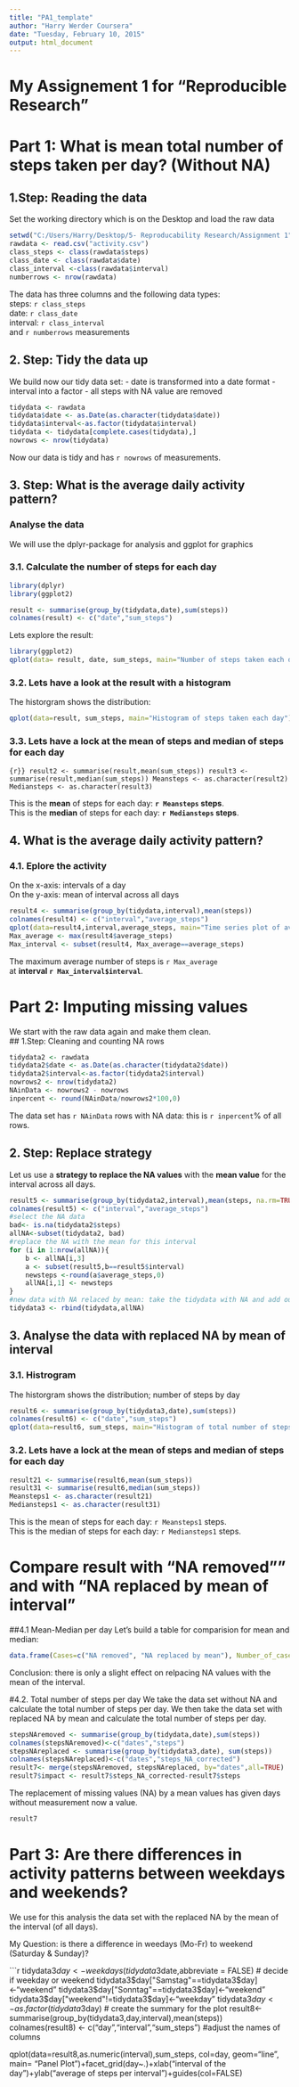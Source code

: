 ```yaml
---
title: "PA1_template"
author: "Harry Werder Coursera"
date: "Tuesday, February 10, 2015"
output: html_document
---
```

# My Assignement 1 for "Reproducible Research"

# Part 1: What is mean total number of steps taken per day? (Without NA)
## 1.Step: Reading the data
Set the working directory which is on the Desktop and load the raw data
```r
setwd("C:/Users/Harry/Desktop/5- Reproducability Research/Assignment 1")
rawdata <- read.csv("activity.csv")
class_steps <- class(rawdata$steps)
class_date <- class(rawdata$date)
class_interval <-class(rawdata$interval)
numberrows <- nrow(rawdata)
```

The data has three columns and the following data types:  
steps: `r class_steps`  
date: `r class_date`  
interval: `r class_interval`  
and `r numberrows` measurements  

## 2. Step: Tidy the data up
We build now our tidy data set:
- date is transformed into a date format
- interval into a factor
- all steps with NA value are removed
```r
tidydata <- rawdata
tidydata$date <- as.Date(as.character(tidydata$date))
tidydata$interval<-as.factor(tidydata$interval)
tidydata <- tidydata[complete.cases(tidydata),]
nowrows <- nrow(tidydata)
```
Now our data is tidy and has `r nowrows` of measurements.

## 3. Step: What is the average daily activity pattern? 
### Analyse the data  
We will use the dplyr-package for analysis and ggplot for graphics

### 3.1. Calculate the number of steps for each day  
```r
library(dplyr)
library(ggplot2)
```
``` r
result <- summarise(group_by(tidydata,date),sum(steps))
colnames(result) <- c("date","sum_steps")
```
Lets explore the result:
```r
library(ggplot2)
qplot(data= result, date, sum_steps, main="Number of steps taken each day")
```

### 3.2. Lets have a look at the result with a histogram  
The historgram shows the distribution:
``` r
qplot(data=result, sum_steps, main="Histogram of steps taken each day")

```

### 3.3. Lets have a lock at the mean of steps and median of steps for each day
```{r}}
result2 <- summarise(result,mean(sum_steps))
result3 <- summarise(result,median(sum_steps))
Meansteps <- as.character(result2)
Mediansteps <- as.character(result3)
```
  
This is the **mean** of steps for each day:  **`r Meansteps `  steps**.  
This is the **median** of steps for each day:   **`r Mediansteps ` steps**.

## 4. What is the average daily activity pattern?

### 4.1. Eplore the activity  
On the x-axis: intervals of a day  
On the y-axis: mean of interval across all days  
```r
result4 <- summarise(group_by(tidydata,interval),mean(steps))
colnames(result4) <- c("interval","average_steps")
qplot(data=result4,interval,average_steps, main="Time series plot of average steps taken")
Max_average <- max(result4$average_steps)
Max_interval <- subset(result4, Max_average==average_steps)
```
The maximum average number of steps is `r Max_average `   
at **interval `r Max_interval$interval `**.

# Part 2: Imputing missing values
We start with the raw data again and make them clean.  
## 1.Step: Cleaning and counting NA rows
``` r
tidydata2 <- rawdata
tidydata2$date <- as.Date(as.character(tidydata2$date))
tidydata2$interval<-as.factor(tidydata2$interval)
nowrows2 <- nrow(tidydata2)
NAinData <- nowrows2 - nowrows
inpercent <- round(NAinData/nowrows2*100,0)
```
The data set has `r NAinData` rows with NA data: this is `r inpercent`% of all rows.

## 2. Step: Replace strategy  
Let us use a **strategy to replace the NA values** with the **mean value** for the interval across all days.  
```r
result5 <- summarise(group_by(tidydata2,interval),mean(steps, na.rm=TRUE))
colnames(result5) <- c("interval","average_steps")
#select the NA data
bad<- is.na(tidydata2$steps)
allNA<-subset(tidydata2, bad)
#replace the NA with the mean for this interval
for (i in 1:nrow(allNA)){
    b <- allNA[i,3]
    a <- subset(result5,b==result5$interval)
    newsteps <-round(a$average_steps,0)
    allNA[i,1] <- newsteps
}
#new data with NA relaced by mean: take the tidydata with NA and add our allNA with the means
tidydata3 <- rbind(tidydata,allNA)
```
## 3. Analyse the data with replaced NA by mean of interval

### 3.1. Histrogram
The historgram shows the distribution; number of steps by day
``` r
result6 <- summarise(group_by(tidydata3,date),sum(steps))
colnames(result6) <- c("date","sum_steps")
qplot(data=result6, sum_steps, main="Histogram of total number of steps taken each day")
```

### 3.2. Lets have a lock at the mean of steps and median of steps for each day
```r
result21 <- summarise(result6,mean(sum_steps))
result31 <- summarise(result6,median(sum_steps))
Meansteps1 <- as.character(result21)
Mediansteps1 <- as.character(result31)
```
  
This is the mean of steps for each day:  `r Meansteps1 `  steps.  
This is the median of steps for each day:   `r Mediansteps1 ` steps.

# Compare result with "NA removed"" and with "NA replaced by mean of interval"
##4.1 Mean-Median per day
Let's build a table for comparision for mean and median:
```r
data.frame(Cases=c("NA removed", "NA replaced by mean"), Number_of_cases= c(nowrows,nowrows2), Mean_value= c(Meansteps,Meansteps1), Median_value= c(Mediansteps, Mediansteps1))

```

Conclusion: there is only a slight effect on relpacing NA values with the mean of the interval.

#4.2. Total number of steps per day
We take the data set without NA and calculate the total number of steps per day.
We then take the data set with replaced NA by mean and calculate the total number of steps per day.
```r
stepsNAremoved <- summarise(group_by(tidydata,date),sum(steps))
colnames(stepsNAremoved)<-c("dates","steps")
stepsNAreplaced <- summarise(group_by(tidydata3,date), sum(steps))
colnames(stepsNAreplaced)<-c("dates","steps_NA_corrected")
result7<- merge(stepsNAremoved, stepsNAreplaced, by="dates",all=TRUE)
result7$impact <- result7$steps_NA_corrected-result7$steps
```

The replacement of missing values (NA) by a mean values has given days without measurement now a value.  
```r
result7
```


# Part 3: Are there differences in activity patterns between weekdays and weekends?  

We use for this analysis the data set with the replaced NA by the mean of the interval (of all days).

My Question: is there a difference in weedays (Mo-Fr) to weekend (Saturday & Sunday)?

```r
tidydata3$day <- weekdays(tidydata3$date,abbreviate = FALSE)
# decide if weekday or weekend
tidydata3$day["Samstag"==tidydata3$day]<-"weekend"
tidydata3$day["Sonntag"==tidydata3$day]<-"weekend"
tidydata3$day["weekend"!=tidydata3$day]<-"weekday"
tidydata3$day <- as.factor(tidydata3$day)
# create the summary for the plot
result8<-summarise(group_by(tidydata3,day,interval),mean(steps))
colnames(result8) <- c("day","interval","sum_steps")  #adjust the names of columns

qplot(data=result8,as.numeric(interval),sum_steps, col=day, geom="line", main= "Panel Plot")+facet_grid(day~.)+xlab("interval of the day")+ylab("average of steps per interval")+guides(col=FALSE)
